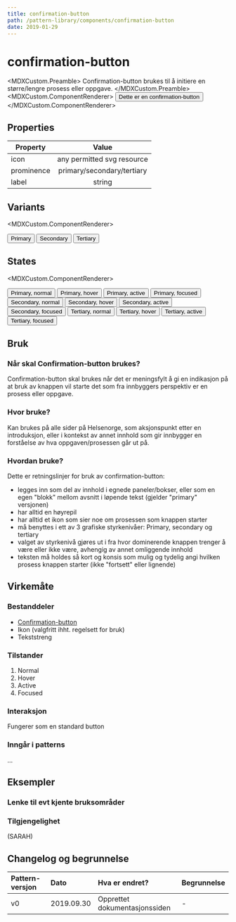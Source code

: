 ```yaml
---
title: confirmation-button
path: /pattern-library/components/confirmation-button
date: 2019-01-29
---
```



# confirmation-button

<MDXCustom.Preamble>
  Confirmation-button brukes til å initiere en større/lengre prosess eller oppgave.
</MDXCustom.Preamble>
<MDXCustom.ComponentRenderer>
  <button>Dette er en confirmation-button</button>
</MDXCustom.ComponentRenderer>

## Properties

| Property   |           Value            |
| ---------- | :------------------------: |
| icon       | any permitted svg resource |
| prominence | primary/secondary/tertiary |
| label      |           string           |

## Variants

<MDXCustom.ComponentRenderer>
  <div>
    <button>Primary</button>
    <button>Secondary</button>
    <button>Tertiary</button>
  </div>
</MDXCustom.ComponentRenderer>

## States

<MDXCustom.ComponentRenderer>
  <div>
    <button>Primary, normal</button>
    <button>Primary, hover</button>
    <button>Primary, active</button>
    <button>Primary, focused</button>
    <button>Secondary, normal</button>
    <button>Secondary, hover</button>
    <button>Secondary, active</button>
    <button>Secondary, focused</button>
    <button>Tertiary, normal</button>
    <button>Tertiary, hover</button>
    <button>Tertiary, active</button>
    <button>Tertiary, focused</button>
  </div>
</MDXCustom.ComponentRenderer>

## Bruk

### Når skal Confirmation-button brukes?

Confirmation-button skal brukes når det er meningsfylt å gi en indikasjon på at bruk av knappen vil starte det som fra innbyggers perspektiv er en prosess eller oppgave.

### Hvor bruke?

Kan brukes på alle sider på Helsenorge, som aksjonspunkt etter en introduksjon, eller i kontekst av annet innhold som gir innbygger en forståelse av hva oppgaven/prosessen går ut på.

### Hvordan bruke?

Dette er retningslinjer for bruk av confirmation-button:

- legges inn som del av innhold i egnede paneler/bokser, eller som en egen "blokk" mellom avsnitt i løpende tekst (gjelder "primary" versjonen)
- har alltid en høyrepil
- har alltid et ikon som sier noe om prosessen som knappen starter
- må benyttes i ett av 3 grafiske styrkenivåer: Primary, secondary og tertiary
- valget av styrkenivå gjøres ut i fra hvor dominerende knappen trenger å være eller ikke være, avhengig av annet omliggende innhold
- teksten må holdes så kort og konsis som mulig og tydelig angi hvilken prosess knappen starter (ikke "fortsett" eller lignende)

## Virkemåte

### Bestanddeler

- [Confirmation-button](/pattern-library/components/confirmation-button)
- Ikon (valgfritt ihht. regelsett for bruk)
- Tekststreng

### Tilstander

1. Normal
2. Hover
3. Active
4. Focused

### Interaksjon

Fungerer som en standard button

### Inngår i patterns

...

## Eksempler

### Lenke til evt kjente bruksområder

### Tilgjengelighet

(SARAH)

## Changelog og begrunnelse

| Pattern-versjon | Dato       | Hva er endret?                | Begrunnelse |
| :-------------- | :--------- | :---------------------------- | :---------- |
| v0              | 2019.09.30 | Opprettet dokumentasjonssiden | -           |
